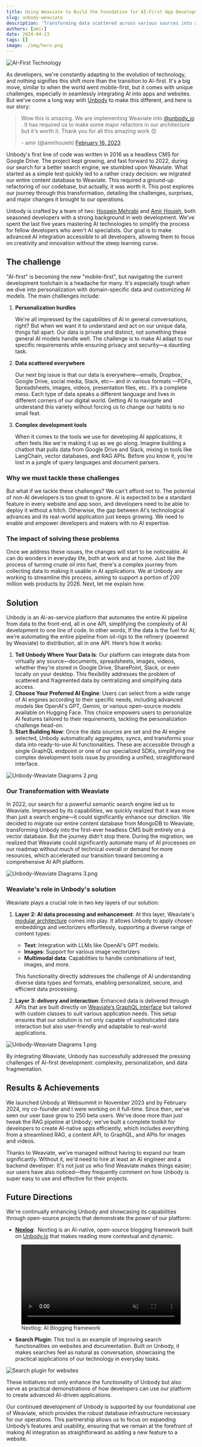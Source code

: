 ```yaml
---
title: Using Weaviate to Build the Foundation for AI-First App Development
slug: unbody-weaviate
description: 'Transforming data scattered across various sources into actionable insights, like searching or building chatbots, involves many complex tasks. Unbody - built on Weavaite’s technology - automates it all with just a few clicks and a line of code.'
authors: [amir]
date: 2024-04-23
tags: []
image: ./img/hero.png
---
```


![AI-First Technology](./img/hero.png)

<!-- truncate -->


As developers, we're constantly adapting to the evolution of technology, and nothing signifies this shift more than the transition to AI-first. It's a big move, similar to when the world went mobile-first, but it comes with unique challenges, especially in seamlessly integrating AI into apps and websites. But we've come a long way with [Unbody](https://unbody.io) to make this different, and here is our story:

<blockquote class="twitter-tweet">
<p lang="en" dir="ltr"> Wow this is amazing. We are implementing Weaviate into <a href="https://twitter.com/unbody_io?ref_src=twsrc%5Etfw"> @unbody_io </a>. It has required us to make some major refactors in our architecture but it's worth it. Thank you for all this amazing work 😊
</p> - amir (@amirhouieh) <a href="https://twitter.com/amirhouieh/status/1626349250882699267?ref_src=twsrc%5Etfw"> February 16, 2023 </a>
</blockquote> 

Unbody's first line of code was written in 2016 as a headless CMS for Google Drive. The project kept growing, and fast forward to 2022, during our search for a better search engine, we stumbled upon Weaviate. What started as a simple test quickly led to a rather crazy decision: we migrated our entire content database to Weaviate. This required a ground-up refactoring of our codebase, but actually, it was worth it. This post explores our journey through this transformation, detailing the challenges, surprises, and major changes it brought to our operations.

Unbody is crafted by a team of two: [Hossein Mehrabi](https://www.linkedin.com/in/jeangovil/) and [Amir Houieh](https://www.linkedin.com/in/amirhouieh/), both seasoned developers with a strong background in web development. We've spent the last five years mastering AI technologies to simplify the process for fellow developers who aren't AI specialists. Our goal is to make advanced AI integration accessible to all developers, allowing them to focus on creativity and innovation without the steep learning curve.

## The challenge

"AI-first" is becoming the new "mobile-first", but navigating the current development toolchain is a headache for many. It's especially tough when we dive into personalization with domain-specific data and customizing AI models. The main challenges include:

1. **Personalization hurdles**

   We're all impressed by the capabilities of AI in general conversations, right? But when we want it to understand and act on our unique data, things fall apart. Our data is private and distinct, not something these general AI models handle well. The challenge is to make AI adapt to our specific requirements while ensuring privacy and security—a daunting task.

2. **Data scattered everywhere**

   Our next big issue is that our data is everywhere—emails, Dropbox, Google Drive, social media, Slack, etc— and in various formats —PDFs, Spreadsheets, images, videos, presentation files, etc.. It’s a complete mess. Each type of data speaks a different language and lives in different corners of our digital world. Getting AI to navigate and understand this variety without forcing us to change our habits is no small feat.

3. **Complex development tools**

   When it comes to the tools we use for developing AI applications, it often feels like we're making it up as we go along. Imagine building a chatbot that pulls data from Google Drive and Slack, mixing in tools like LangChain, vector databases, and RAG APIs. Before you know it, you’re lost in a jungle of query languages and document parsers.

### Why we must tackle these challenges

But what if we tackle these challenges? We can't afford not to. The potential of non-AI developers is too great to ignore. AI is expected to be a standard feature in every website and app soon, and developers need to be able to deploy it without a hitch. Otherwise, the gap between AI's technological advances and its real-world application just keeps growing. We need to enable and empower developers and makers with no AI expertise.

### The impact of solving these problems

Once we address these issues, the changes will start to be noticeable. AI can do wonders in everyday life, both at work and at home. Just like the process of turning crude oil into fuel, there's a complex journey from collecting data to making it usable in AI applications. We at Unbody are working to streamline this process, aiming to support a portion of 200 million web products by 2026. Next, let me explain how.

## Solution

Unbody is an AI-as-service platform that automates the entire AI pipeline from data to the front-end, all in one API, simplifying the complexity of AI development to one line of code. In other words, If the data is the fuel for AI; we’re automating the entire pipeline from oil-rigs to the refinery (powered by Weaviate) to distribution, all in one API. Here’s how it works:

1. **Tell Unbody Where Your Data Is**: Our platform can integrate data from virtually any source—documents, spreadsheets, images, videos, whether they're stored in Google Drive, SharePoint, Slack, or even locally on your desktop. This flexibility addresses the problem of scattered and fragmented data by centralizing and simplifying data access.
2. **Choose Your Preferred AI Engine**: Users can select from a wide range of AI engines according to their specific needs, including advanced models like OpenAI's GPT, Gemini, or various open-source models available on Hugging Face. This choice empowers users to personalize AI features tailored to their requirements, tackling the personalization challenge head-on.
3. **Start Building Now**: Once the data sources are set and the AI engine selected, Unbody automatically aggregates, syncs, and transforms your data into ready-to-use AI functionalities. These are accessible through a single GraphQL endpoint or one of our specialized SDKs, simplifying the complex development tools issue by providing a unified, straightforward interface.

![Unbody-Weaviate Diagrams 2.png](./img/diagram-1.png)

### Our Transformation with Weaviate

In 2022, our search for a powerful semantic search engine led us to Weaviate. Impressed by its capabilities, we quickly realized that it was more than just a search engine—it could significantly enhance our direction. We decided to migrate our entire content database from MongoDB to Weaviate, transforming Unbody into the first-ever headless CMS built entirely on a vector database. But the journey didn’t stop there. During the migration, we realized that Weaviate could significantly automate many of AI processes on our roadmap without much of technical overall or demand for more resources, which accelerated our transition toward becoming a comprehensive AI API platform.

![Unbody-Weaviate Diagrams 3.png](./img/diagram-2.png)

### Weaviate's role in Unbody's solution

Weaviate plays a crucial role in two key layers of our solution:

1. **Layer 2: AI data processing and enhancement**: At this layer, Weaviate's [modular architecture](https://weaviate.io/developers/weaviate/modules) comes into play. It allows Unbody to apply chosen embeddings and vectorizers effortlessly, supporting a diverse range of content types:

   - **Text**: Integration with LLMs like OpenAI's GPT models.
   - **Images**: Support for various image vectorizers
   - **Multimodal data**: Capabilities to handle combinations of text, images, and more.

   This functionality directly addresses the challenge of AI understanding diverse data types and formats, enabling personalized, secure, and efficient data processing.

2. **Layer 3: delivery and interaction**: Enhanced data is delivered through APIs that are built directly on [Weaviate’s GraphQL interface](https://weaviate.io/developers/weaviate/concepts/interface#graphql) but tailored with custom classes to suit various application needs. This setup ensures that our solution is not only capable of sophisticated data interaction but also user-friendly and adaptable to real-world applications.

![Unbody-Weaviate Diagrams 1.png](./img/diagram-3.png)

By integrating Weaviate, Unbody has successfully addressed the pressing challenges of AI-first development: complexity, personalization, and data fragmentation.

## Results & Achievements

We launched Unbody at Websummit in November 2023 and by February 2024, my co-founder and I were working on it full-time. Since then, we've seen our user base grow to 250 beta users. We've done more than just tweak the RAG pipeline at Unbody; we've built a complete toolkit for developers to create AI-native apps efficiently, which includes everything from a streamlined RAG, a content API, to GraphQL, and APIs for images and videos.

Thanks to Weaviate, we've managed without having to expand our team significantly. Without it, we'd need to hire at least an AI engineer and a backend developer. It's not just us who find Weaviate makes things easier; our users have also noticed—they frequently comment on how Unbody is super easy to use and effective for their projects.

## Future Directions

We're continually enhancing Unbody and showcasing its capabilities through open-source projects that demonstrate the power of our platform:

- **[Nexlog](https://github.com/unbody-io/Nexlog)**:  Nextlog is an AI-native, open-source blogging framework built on [Unbody.io](https://github.com/unbody-io/Nexlog/blob/main/Unbody.io) that makes reading more contextual and dynamic.

<figure>
  <video width="100%" autoplay loop muted controls>
    <source src={nextlog} type="video/mp4" />
    Your browser does not support the video tag.
  </video>
  <figcaption>Nextlog: AI Blogging framework</figcaption>
</figure>

- **Search Plugin**: This tool is an example of improving search functionalities on websites and documentation. Built on Unbody, it makes searches feel as natural as conversation, showcasing the practical applications of our technology in everyday tasks.

![Search plugin for websites](./img/search-plugin.png)

These initiatives not only enhance the functionality of Unbody but also serve as practical demonstrations of how developers can use our platform to create advanced AI-driven applications.

Our continued development of Unbody is supported by our foundational use of Weaviate, which provides the robust database infrastructure necessary for our operations. This partnership allows us to focus on expanding Unbody’s features and usability, ensuring that we remain at the forefront of making AI integration as straightforward as adding a new feature to a website.


<WhatNext />
